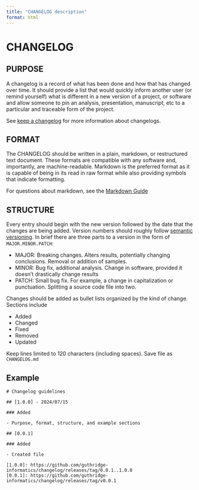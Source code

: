 ```yaml
---
title: "CHANGELOG description"
format: html
---
```


# CHANGELOG

## PURPOSE

A changelog is a record of what has been done and how that has changed over time. It should provide a list that would
quickly inform another user (or remind yourself) what is different in a new version of a project, or software and allow
someone to pin an analysis, presentation, manuscript, etc to a particular and traceable form of the project.

See [keep a changelog](https://keepachangelog.com/en/1.1.0/) for more information about changelogs.

## FORMAT

The CHANGELOG should be written in a plain, markdown, or restructured text document. These formats are compatible 
with any software and, importantly, are machine-readable. Markdown is the preferred format as it is capable of being
in its read in raw format while also providing symbols that indicate formatting.

For questions about markdown, see the [Markdown Guide](https://www.markdownguide.org/)

## STRUCTURE

Every entry should begin with the new version followed by the date that the changes are being added. Version numbers
should roughly follow [semantic versioning](https://semver.org/). In brief there are three parts to a version in the 
form of `MAJOR.MINOR.PATCH`:

* MAJOR: Breaking changes. Alters results, potentially changing conclusions. Removal or addition of samples. 
* MINOR: Bug fix, additional analysis. Change in software, provided it doesn't drastically change results
* PATCH: Small bug fix. For example, a change in capitalization or punctuation. Splitting a source code file into two.

Changes should be added as bullet lists organized by the kind of change. Sections include

- Added
- Changed
- Fixed
- Removed
- Updated

Keep lines limited to 120 characters (including spaces). Save file as `CHANGELOG.md`

## Example

```
# Changelog guidelines

## [1.0.0] - 2024/07/15

### Added

- Purpose, format, structure, and example sections

## [0.0.1]

### Added

- Created file

[1.0.0]: https://github.com/guthridge-informatics/changelog/releases/tag/0.0.1..1.0.0
[0.0.1]: https://github.com/guthridge-informatics/changelog/releases/tag/v0.0.1
```